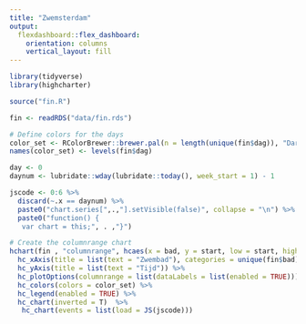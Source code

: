 ```yaml
---
title: "Zwemsterdam"
output: 
  flexdashboard::flex_dashboard:
    orientation: columns
    vertical_layout: fill
---
```


```r
library(tidyverse)
library(highcharter)

source("fin.R")

fin <- readRDS("data/fin.rds")
```


```r
# Define colors for the days
color_set <- RColorBrewer::brewer.pal(n = length(unique(fin$dag)), "Dark2")
names(color_set) <- levels(fin$dag)

day <- 0
daynum <- lubridate::wday(lubridate::today(), week_start = 1) - 1

jscode <- 0:6 %>% 
  discard(~.x == daynum) %>% 
  paste0("chart.series[",.,"].setVisible(false)", collapse = "\n") %>% 
  paste0("function() {
   var chart = this;", . ,"}")

# Create the columnrange chart
hchart(fin , "columnrange", hcaes(x = bad, y = start, low = start, high = end, group = dag, fill = dag)) %>%
  hc_xAxis(title = list(text = "Zwembad"), categories = unique(fin$bad)) %>%
  hc_yAxis(title = list(text = "Tijd")) %>%
  hc_plotOptions(columnrange = list(dataLabels = list(enabled = TRUE))) %>%
  hc_colors(colors = color_set) %>%
  hc_legend(enabled = TRUE) %>% 
  hc_chart(inverted = T)  %>%
   hc_chart(events = list(load = JS(jscode)))
```

